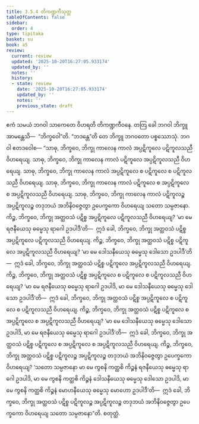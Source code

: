 ```yaml
---
title: 3.5.4 တိကဏ္ဍကီသုတ္တ
tableOfContents: false
sidebar:
  order: 4
type: tipitaka
basket: su
book: a5
review:
  current: review
  updated: '2025-10-20T16:27:05.933174'
  updated_by: ''
  notes: ''
  history:
  - state: review
    date: '2025-10-20T16:27:05.933174'
    updated_by: ''
    notes: ''
    previous_state: draft
---
```



<DynamicBreadcrumb />


<ReviewStatus review={frontmatter.review} showDetails={true} />

<HypothesisAnnotation frontmatter={frontmatter} />

<Division number="144" book="a5" e="ch" v="16" p="149">

<Paragraph number="840" book="a5">
ဧကံ သမယံ ဘဂဝါ သာကေတေ ဝိဟရတိ တိကဏ္ဍကီဝနေ. တတြ ခေါ ဘဂဝါ ဘိက္ခူ အာမန္တေသိ—  “ဘိက္ခဝေါ”တိ. “ဘဒန္တေ”တိ တေ ဘိက္ခူ ဘဂဝတော ပစ္စဿောသုံ. ဘဂဝါ ဧတဒဝေါစ—
</Paragraph>

<Paragraph number="841" book="a5">
“သာဓု, ဘိက္ခဝေ, ဘိက္ခု ကာလေန ကာလံ အပ္ပဋိကူလေ ပဋိကူလသညီ ဝိဟရေယျ. သာဓု, ဘိက္ခဝေ, ဘိက္ခု ကာလေန ကာလံ ပဋိကူလေ အပ္ပဋိကူလသညီ ဝိဟရေယျ. သာဓု, ဘိက္ခဝေ, ဘိက္ခု ကာလေန ကာလံ အပ္ပဋိကူလေ စ ပဋိကူလေ စ ပဋိကူလသညီ ဝိဟရေယျ. သာဓု, ဘိက္ခဝေ, ဘိက္ခု ကာလေန ကာလံ ပဋိကူလေ စ အပ္ပဋိကူလေ စ အပ္ပဋိကူလသညီ ဝိဟရေယျ. သာဓု, ဘိက္ခဝေ, ဘိက္ခု ကာလေန ကာလံ ပဋိကူလဉ္စ အပ္ပဋိကူလဉ္စ တဒုဘယံ အဘိနိဝဇ္ဇေတွာ ဥပေက္ခကော ဝိဟရေယျ သတော သမ္ပဇာနော.
</Paragraph>

<Paragraph number="842" book="a5">
ကိဉ္စ, ဘိက္ခဝေ, ဘိက္ခု အတ္ထဝသံ ပဋိစ္စ အပ္ပဋိကူလေ ပဋိကူလသညီ ဝိဟရေယျ? ‘မာ မေ ရဇနီယေသု ဓမ္မေသု ရာဂေါ ဥဒပါဒီ’တိ—  ဣဒံ ခေါ, ဘိက္ခဝေ, ဘိက္ခု အတ္ထဝသံ ပဋိစ္စ အပ္ပဋိကူလေ ပဋိကူလသညီ ဝိဟရေယျ.
</Paragraph>

<Paragraph number="843" book="a5">
ကိဉ္စ, ဘိက္ခဝေ, ဘိက္ခု အတ္ထဝသံ ပဋိစ္စ ပဋိကူလေ အပ္ပဋိကူလသညီ ဝိဟရေယျ? ‘မာ မေ ဒေါသနီယေသု ဓမ္မေသု ဒေါသော ဥဒပါဒီ’တိ—  ဣဒံ ခေါ, ဘိက္ခဝေ, ဘိက္ခု အတ္ထဝသံ ပဋိစ္စ ပဋိကူလေ အပ္ပဋိကူလသညီ ဝိဟရေယျ.
</Paragraph>

<Paragraph number="844" book="a5">
ကိဉ္စ, ဘိက္ခဝေ, ဘိက္ခု အတ္ထဝသံ ပဋိစ္စ အပ္ပဋိကူလေ စ ပဋိကူလေ စ ပဋိကူလသညီ ဝိဟရေယျ? ‘မာ မေ ရဇနီယေသု ဓမ္မေသု ရာဂေါ ဥဒပါဒိ, မာ မေ ဒေါသနီယေသု ဓမ္မေသု ဒေါသော ဥဒပါဒီ’တိ—  ဣဒံ ခေါ, ဘိက္ခဝေ, ဘိက္ခု အတ္ထဝသံ ပဋိစ္စ အပ္ပဋိကူလေ စ ပဋိကူလေ စ ပဋိကူလသညီ ဝိဟရေယျ.
</Paragraph>

<Paragraph number="845" book="a5">
ကိဉ္စ, ဘိက္ခဝေ, ဘိက္ခု အတ္ထဝသံ ပဋိစ္စ ပဋိကူလေ စ အပ္ပဋိကူလေ စ အပ္ပဋိကူလသညီ ဝိဟရေယျ? ‘မာ မေ ဒေါသနီယေသု ဓမ္မေသု ဒေါသော ဥဒပါဒိ, မာ မေ ရဇနီယေသု ဓမ္မေသု ရာဂေါ ဥဒပါဒီ’တိ—  ဣဒံ ခေါ, ဘိက္ခဝေ, ဘိက္ခု အတ္ထဝသံ ပဋိစ္စ ပဋိကူလေ စ အပ္ပဋိကူလေ စ အပ္ပဋိကူလသညီ ဝိဟရေယျ.
</Paragraph>

<Paragraph number="846" book="a5">
ကိဉ္စ, ဘိက္ခဝေ, ဘိက္ခု အတ္ထဝသံ ပဋိစ္စ ပဋိကူလဉ္စ အပ္ပဋိကူလဉ္စ တဒုဘယံ အဘိနိဝဇ္ဇေတွာ ဥပေက္ခကော ဝိဟရေယျ? ‘သတော သမ္ပဇာနော မာ မေ ကွစနိ ကတ္ထစိ ကိဉ္စနံ ရဇနီယေသု ဓမ္မေသု ရာဂေါ ဥဒပါဒိ, မာ မေ ကွစနိ ကတ္ထစိ ကိဉ္စနံ ဒေါသနီယေသု ဓမ္မေသု ဒေါသော ဥဒပါဒိ, မာ မေ ကွစနိ ကတ္ထစိ ကိဉ္စနံ မောဟနီယေသု ဓမ္မေသု မောဟော ဥဒပါဒီ’တိ—  ဣဒံ ခေါ, ဘိက္ခဝေ, ဘိက္ခု အတ္ထဝသံ ပဋိစ္စ ပဋိကူလဉ္စ အပ္ပဋိကူလဉ္စ တဒုဘယံ အဘိနိဝဇ္ဇေတွာ ဥပေက္ခကော ဝိဟရေယျ သတော သမ္ပဇာနော”တိ.

</Paragraph>
</Division>

<Paragraph number="847" type="center" book="a5">
စတုတ္ထံ.
</Paragraph>